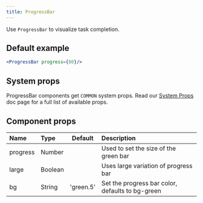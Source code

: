 ```yaml
---
title: ProgressBar
---
```



Use `ProgressBar` to visualize task completion.

## Default example

```jsx live
<ProgressBar progress={80}/>
 ```

## System props

ProgressBar components get `COMMON` system props. Read our [System Props](/system-props) doc page for a full list of available props.

## Component props

| Name | Type | Default | Description |
| :- | :- | :-: | :- |
| progress | Number | | Used to set the size of the green bar |
| large | Boolean | | Uses large variation of progress bar |
| bg | String | 'green.5' | Set the progress bar color, defaults to bg-green |
